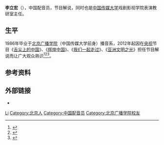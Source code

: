 {{配音員
|名字= 李立宏
|圖像= 
|尺寸= 
|說明= 
|本名= 
|羅馬拼音= Li Lihong
|英文名= 
|暱稱= 
|藝名= 
|出生地= {{CHN}}[[北京市|北京市]]
|出身地= 
|國籍= {{PRC}}
|籍貫= 
|生年= 1964
|教育程度= [[北京廣播學院|北京廣播學院]]播音系
|宗教信仰= 
|所屬= 
|配演語言= [[漢語|漢語]]
|配偶= 
|活動時期= 1986年至今
|出道作= 
|代表作= 
|網站= 
|其他= 
}}

'''李立宏'''（{{bd|1964年||catIdx=L李}}），中国配音员，节目解说，同时也是[[中国传媒大学|中国传媒大学]]戏剧影视学院表演教研室主任。

== 生平 ==
1986年毕业于[[北京广播学院|北京广播学院]]（中国传媒大学前身）播音系，2012年起因在[[中国中央电视台|央视]]节目《[[舌尖上的中国|舌尖上的中国]]》、《[[辉煌中国|辉煌中国]]》、《[[我们一起走过_(纪录片)|我们一起走过]]》、《[[亚洲文明之光|亚洲文明之光]]》担任节目解说而让广大观众熟识<ref>{{Cite web |url=http://news.163.com/14/0604/10/9TSVDP7C00014Q4P.html |title=李立宏：舌尖上的好声音 |access-date=2014-12-20 |archive-date=2020-04-16 |archive-url=https://web.archive.org/web/20200416225113/http://news.163.com/14/0604/10/9TSVDP7C00014Q4P.html |dead-url=no }}</ref><ref>{{Cite web |url=http://gb.cri.cn/27564/2014/09/05/6071s4681316.htm |title=《舌尖》解说李立宏：“我不希望大家只在饿的时候想到我” |access-date=2014-12-20 |archive-date=2016-12-03 |archive-url=https://web.archive.org/web/20161203165047/http://gb.cri.cn/27564/2014/09/05/6071s4681316.htm |dead-url=no }}</ref><ref>{{Cite web |url=http://www.byzc.com/newshtml/HangYeZiXun/12719.html |title=纪录片《舌尖上的中国》引热捧 浑厚配音感动网友 |access-date=2014-12-20 |archive-date=2014-12-20 |archive-url=https://web.archive.org/web/20141220032712/http://www.byzc.com/newshtml/HangYeZiXun/12719.html |dead-url=no }}</ref>。

== 参考资料 ==
{{reflist|2}}

== 外部链接 ==
* {{sinaweibo|379725345}}

{{Voice-actor-stub}}

{{Authority control}}
{{DEFAULTSORT:Li李}}
[[Category:李姓|Li]]
[[Category:北京人|Category:北京人]]
[[Category:中国配音员|Category:中国配音员]]
[[Category:北京广播学院校友|Category:北京广播学院校友]]